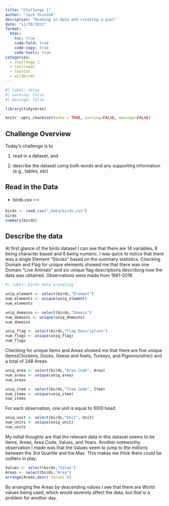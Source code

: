 ```yaml
---
title: "Challenge 1"
author: "Jack Sniezek"
desription: "Reading in data and creating a post"
date: "11/28/2022"
format:
  html:
    toc: true
    code-fold: true
    code-copy: true
    code-tools: true
categories:
  - challenge_1
  - railroads
  - faostat
  - wildbirds
---
```


```r
#| label: setup
#| warning: false
#| message: false

library(tidyverse)

knitr::opts_chunk$set(echo = TRUE, warning=FALSE, message=FALSE)
```

## Challenge Overview

Today's challenge is to

1)  read in a dataset, and

2)  describe the dataset using both words and any supporting information (e.g., tables, etc)

## Read in the Data

-   birds.csv ⭐⭐


```r
birds <- read_csv("_data/birds.csv")
birds
summary(birds)
```


## Describe the data

At first glance of the birds dataset I can see that there are 14 variables, 8 being character based and 6 being numeric. I was quick to notice that there was a single Element "Stocks" based on the summary statistics. Checking Domain and Flag for unique elements showed me that there was one Domain "Live Animals" and six unique flag descriptions describing how the data was obtained. Observations were made from 1961-2018.

```r
#| label: birds data wrangling

uniq_element <- select(birds,"Element")
num_elements <- unique(uniq_element)
num_elements

uniq_domains <- select(birds,"Domain")
num_domains <- unique(uniq_domains)
num_domains

uniq_flag <- select(birds,"Flag Description")
num_flags <- unique(uniq_flag)
num_flags

```

Checking for unique Items and Areas showed me that there are five unique Items(Chickens, Ducks, Geese and fowls, Turkeys, and Pigeons/other) and a total of 248 Areas.


```r
uniq_area <- select(birds,"Area Code", Area)
num_areas <- unique(uniq_area)
num_areas

uniq_item <- select(birds,"Item Code", Item)
num_items <- unique(uniq_item)
num_items
```

For each observation, one unit is equal to 1000 head.
```r
uniq_unit <- select(birds,"Unit", Unit)
num_units <- unique(uniq_unit)
num_units
```

My initial thoughts are that the relevant data in this dataset seems to be Items, Areas, Area Code, Values, and Years. Another noteworthy observation I made was that the Values seem to jump to the millions between the 3rd Quartile and the Max. This makes me think there could be outliers in play.

```r

Values <- select(birds,"Value")
Areas <- select(birds,"Area")
arrange(Areas,desc(`Values`))

```

By arranging the Areas by descending values I see that there are World values being used, which would severely affect the data, but that is a problem for another day.